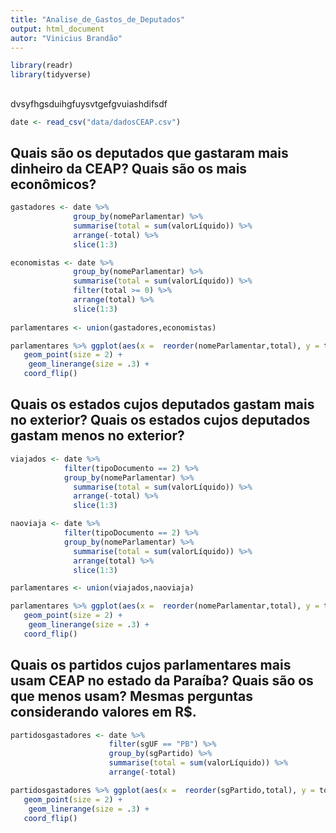 ```yaml
---
title: "Analise_de_Gastos_de_Deputados"
output: html_document
autor: "Vinicius Brandão"
---
```


```r
library(readr)
library(tidyverse)
```

## 

dvsyfhgsduihgfuysvtgefgvuiashdifsdf
```r
date <- read_csv("data/dadosCEAP.csv")
```
## Quais são os deputados que gastaram mais dinheiro da CEAP? Quais são os mais econômicos?

```r
gastadores <- date %>%
              group_by(nomeParlamentar) %>%
              summarise(total = sum(valorLíquido)) %>%
              arrange(-total) %>%
              slice(1:3)

economistas <- date %>%
              group_by(nomeParlamentar) %>%
              summarise(total = sum(valorLíquido)) %>%
              filter(total >= 0) %>%
              arrange(total) %>%
              slice(1:3)
  
parlamentares <- union(gastadores,economistas)

parlamentares %>% ggplot(aes(x =  reorder(nomeParlamentar,total), y = total, ymax = total, ymin = 0)) + 
   geom_point(size = 2) + 
    geom_linerange(size = .3) +
   coord_flip()

```


## Quais os estados cujos deputados gastam mais no exterior? Quais os estados cujos deputados gastam menos no exterior?

```r
viajados <- date %>%
            filter(tipoDocumento == 2) %>%
            group_by(nomeParlamentar) %>%
              summarise(total = sum(valorLíquido)) %>%
              arrange(-total) %>%
              slice(1:3)

naoviaja <- date %>%
            filter(tipoDocumento == 2) %>%
            group_by(nomeParlamentar) %>%
              summarise(total = sum(valorLíquido)) %>%
              arrange(total) %>%
              slice(1:3)

parlamentares <- union(viajados,naoviaja)

parlamentares %>% ggplot(aes(x =  reorder(nomeParlamentar,total), y = total, ymax = total, ymin = 0)) + 
   geom_point(size = 2) + 
    geom_linerange(size = .3) +
   coord_flip()
```

## Quais os partidos cujos parlamentares mais usam CEAP no estado da Paraíba? Quais são os que menos usam? Mesmas perguntas considerando valores em R$. 

```r
partidosgastadores <- date %>%
                      filter(sgUF == "PB") %>%
                      group_by(sgPartido) %>%
                      summarise(total = sum(valorLíquido)) %>%
                      arrange(-total)

partidosgastadores %>% ggplot(aes(x =  reorder(sgPartido,total), y = total, ymax = total, ymin = 0)) + 
   geom_point(size = 2) + 
    geom_linerange(size = .3) +
   coord_flip()
```






